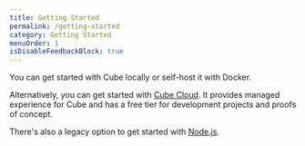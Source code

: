 ```yaml
---
title: Getting Started
permalink: /getting-started
category: Getting Started
menuOrder: 1
isDisableFeedbackBlock: true
---
```


You can get started with Cube locally or self-host it with Docker.

Alternatively, you can get started with [Cube Cloud](https://cube.dev/cloud/). It provides managed experience for Cube and has a free tier for development projects and proofs of concept.

<Grid cols={2}>
  <GridItem
    url="getting-started/docker"
    imageUrl="https://raw.githubusercontent.com/cube-js/cube.js/master/docs/static/icons/docker.svg"
    title="Docker"
  />
  <GridItem
    url="cloud/getting-started/create"
    imageUrl="https://raw.githubusercontent.com/cube-js/cube.js/master/docs/static/icons/cube-cloud.svg"
    title="Cube Cloud"
  />
</Grid>

There's also a legacy option to get started with [Node.js](getting-started/nodejs).
